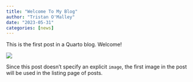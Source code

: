 ```yaml
---
title: "Welcome To My Blog"
author: "Tristan O'Malley"
date: "2023-05-31"
categories: [news]
---
```


This is the first post in a Quarto blog. Welcome!

![](thumbnail.jpg)

Since this post doesn't specify an explicit `image`, the first image in the post will be used in the listing page of posts.
